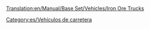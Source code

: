 [[Translation:en/Manual/Base Set/Vehicles/Iron Ore Trucks]]

{{es/Vehículo de carretera|nombre    = Camión de Hierro MPS
  |imagen    = MPS_Iron_Ore_Truck.png
  |precio    = 9.922 € (4.961 £)
  |velocidad = 48 km/h (30 mph)
  |coste     = 842 € (421 £)
  |diseño    = 1936
  |duración  = 15
  |capacidad = 22 toneladas de mineral de hierro
}}
{{es/Vehículo de carretera|nombre    = Camión de Hierro Uhl
  |imagen    = Uhl_Iron_Ore_Truck.png
  |precio    = 11.480 € (5,740 £)
  |velocidad = 88 km/h (55 mph)
  |coste     = 1.574 € (787 £)
  |diseño    = 1977
  |duración  = 15
  |capacidad = 25 toneladas de mineral de hierro
}}
{{es/Vehículo de carretera|nombre    = Camión de Hierro Chippy
  |imagen    = Chippy_Iron_Ore_Truck.png
  |precio    = 12.300 € (6.150 £)
  |velocidad = 112 km/h (70 mph)
  |coste     = 2.250 € (1,125 £)
  |diseño    = 2011
  |duración  = 15
  |capacidad = 27 toneladas de mineral de hierro
}}


[[Category:es/Vehículos de carretera]]